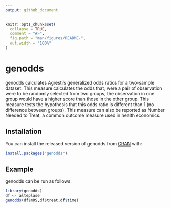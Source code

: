 ```yaml
---
output: github_document
---
```


<!-- README.md is generated from README.Rmd. Please edit that file -->

```r
knitr::opts_chunk$set(
  collapse = TRUE,
  comment = "#>",
  fig.path = "man/figures/README-",
  out.width = "100%"
)
```

<!-- badges: start -->
<!-- badges: end -->


# genodds

genodds calculates Agresti's generalized odds ratios for a two-sample dataset. This measure calculates the odds that, were a pair of observation were to be randomly selected from two groups, the observation in one group would have a higher score than those in the other group. This measure tests the hypothesis that this odds ratio is different than 1 (no difference between groups). This measure can also be reported as Number Needed to Treat, a common outcome measure used in health economics.

## Installation

You can install the released version of genodds from [CRAN](https://CRAN.R-project.org) with:

``` r
install.packages("genodds")
```

## Example

genodds can be run as follows:

``` r
library(genodds)
df <- alteplase
genodds(df$mRS,df$treat,df$time)
```
